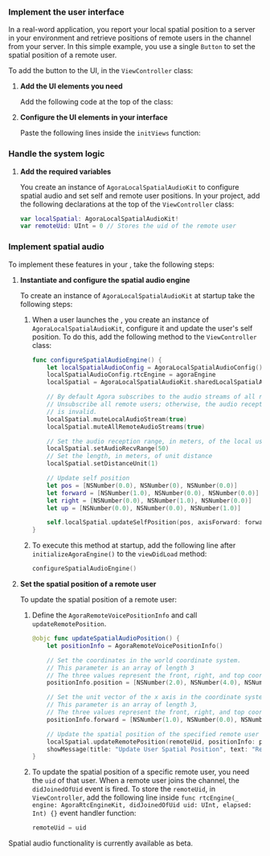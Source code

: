 
### Implement the user interface

In a real-word application, you report your local spatial position to a server in your environment and retrieve positions of remote users in the channel from your server. In this simple example, you use a single `Button` to set the spatial position of a remote user.

To add the button to the UI, in the `ViewController` class:

1. **Add the UI elements you need**

    Add the following code at the top of the class:

    <AddUIElements />

1. **Configure the UI elements in your interface**

    Paste the following lines inside the `initViews` function:

    <ConfigureUIElements />

### Handle the system logic

1. **Add the required variables**

    You create an instance of `AgoraLocalSpatialAudioKit` to configure spatial audio and set self and remote user positions. In your project, add the following declarations at the top of the `ViewController` class:

    ```swift
    var localSpatial: AgoraLocalSpatialAudioKit!
    var remoteUid: UInt = 0 // Stores the uid of the remote user
    ```

### Implement spatial audio

To implement these features in your <Vpl k="CLIENT" />, take the following steps:

1. **Instantiate and configure the spatial audio engine**

    To create an instance of `AgoraLocalSpatialAudioKit` at startup take the following steps:

    1. When a user launches the <Vpl k="CLIENT" />, you create an instance of `AgoraLocalSpatialAudioKit`, configure it and update the user's self position. To do this, add the following method to the `ViewController` class:

        ```swift
        func configureSpatialAudioEngine() {
            let localSpatialAudioConfig = AgoraLocalSpatialAudioConfig()
            localSpatialAudioConfig.rtcEngine = agoraEngine
            localSpatial = AgoraLocalSpatialAudioKit.sharedLocalSpatialAudio(with: localSpatialAudioConfig)

            // By default Agora subscribes to the audio streams of all remote users.
            // Unsubscribe all remote users; otherwise, the audio reception range you set
            // is invalid.
            localSpatial.muteLocalAudioStream(true)
            localSpatial.muteAllRemoteAudioStreams(true)

            // Set the audio reception range, in meters, of the local user
            localSpatial.setAudioRecvRange(50)
            // Set the length, in meters, of unit distance
            localSpatial.setDistanceUnit(1)

            // Update self position
            let pos = [NSNumber(0.0), NSNumber(0), NSNumber(0.0)]
            let forward = [NSNumber(1.0), NSNumber(0.0), NSNumber(0.0)]
            let right = [NSNumber(0.0), NSNumber(1.0), NSNumber(0.0)]
            let up = [NSNumber(0.0), NSNumber(0.0), NSNumber(1.0)]

            self.localSpatial.updateSelfPosition(pos, axisForward: forward, axisRight: right, axisUp: up)
        }
        ```

    1. To execute this method at startup, add the following line after `initializeAgoraEngine()` to the `viewDidLoad` method:

        ```swift
        configureSpatialAudioEngine()
        ```

1. **Set the spatial position of a remote user**

    To update the spatial position of a remote user:

    1. Define the `AgoraRemoteVoicePositionInfo` and call `updateRemotePosition`.

        ```swift
        @objc func updateSpatialAudioPosition() {
            let positionInfo = AgoraRemoteVoicePositionInfo()

            // Set the coordinates in the world coordinate system.
            // This parameter is an array of length 3
            // The three values represent the front, right, and top coordinates
            positionInfo.position = [NSNumber(2.0), NSNumber(4.0), NSNumber(0.0)]

            // Set the unit vector of the x axis in the coordinate system.
            // This parameter is an array of length 3,
            // The three values represent the front, right, and top coordinates
            positionInfo.forward = [NSNumber(1.0), NSNumber(0.0), NSNumber(0.0)]

            // Update the spatial position of the specified remote user
            localSpatial.updateRemotePosition(remoteUid, positionInfo: positionInfo)
            showMessage(title: "Update User Spatial Position", text: "Remote user spatial position updated.")
        }
        ```

    1. To update the spatial position of a specific remote user, you need the `uid` of that user. When a remote user joins the channel, the `didJoinedOfUid` event is fired. To store the `remoteUid`, in `ViewController`, add the following line inside `func rtcEngine(_ engine: AgoraRtcEngineKit, didJoinedOfUid uid: UInt, elapsed: Int) {}` event handler function:
        ```swift
        remoteUid = uid
        ```

Spatial audio functionality is currently available as beta.